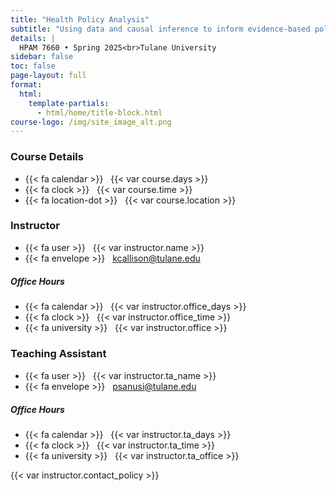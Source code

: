 ```yaml
---
title: "Health Policy Analysis"
subtitle: "Using data and causal inference to inform evidence-based policy"
details: |
  HPAM 7660 • Spring 2025<br>Tulane University
sidebar: false
toc: false
page-layout: full
format:
  html:
    template-partials:
      - html/home/title-block.html
course-logo: /img/site_image_alt.png
---
```


::: {.grid .course-details}

::: {.g-col-12 .g-col-sm-6 .g-col-md-4}
### Course Details

- {{< fa calendar >}} &nbsp; {{< var course.days >}}
- {{< fa clock >}} &nbsp; {{< var course.time >}}
- {{< fa location-dot >}} &nbsp; {{< var course.location >}}

::: 

<!-- Wrap Instructor and TA columns inside their own grid row -->
::: {.g-col-12 .g-col-md-8} 

<div class="grid">

::: {.g-col-6}
### Instructor

- {{< fa user >}} &nbsp; {{< var instructor.name >}}
- {{< fa envelope >}} &nbsp; <a href="mailto: kcallison@tulane.edu">kcallison@tulane.edu</a>
<div style="margin-top: 20px;"></div>

##### Office Hours

- {{< fa calendar >}} &nbsp; {{< var instructor.office_days >}}
- {{< fa clock >}} &nbsp; {{< var instructor.office_time >}}
- {{< fa university >}} &nbsp; {{< var instructor.office >}}

:::

::: {.g-col-6}
### Teaching Assistant

- {{< fa user >}} &nbsp; {{< var instructor.ta_name >}}
- {{< fa envelope >}} &nbsp; <a href="mailto: psanusi@tulane.edu">psanusi@tulane.edu</a>
<div style="margin-top: 20px;"></div>

##### Office Hours

- {{< fa calendar >}} &nbsp; {{< var instructor.ta_days >}}
- {{< fa clock >}} &nbsp; {{< var instructor.ta_time >}}
- {{< fa university >}} &nbsp; {{< var instructor.ta_office >}}

:::

<!-- Full-width row ONLY within Instructor/TA area -->
::: {.g-col-12 .contact-policy}
{{< var instructor.contact_policy >}}
:::

</div> <!-- End nested grid -->

:::

:::

